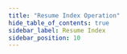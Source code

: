 ```yaml
---
title: "Resume Index Operation"
hide_table_of_contents: true
sidebar_label: Resume Index
sidebar_position: 10
---
```





<LanguageSwitcher supportedLanguages={supportedLanguages} />

<LanguageContent language="csharp">
   <StartIndexCsharp />
</LanguageContent>

<LanguageContent language="java">
   <StartIndexJava />
</LanguageContent>

<LanguageContent language="python">
   <StartIndexPython />
</LanguageContent>

<LanguageContent language="php">
   <StartIndexPhp />
</LanguageContent>

<LanguageContent language="nodejs">
   <StartIndexNodejs />
</LanguageContent>


<!---
### Indexes
- [What are Indexes](../../../../indexes/what-are-indexes)
- [Creating and Deploying Indexes](../../../../indexes/creating-and-deploying)
- [Index Administration](../../../../indexes/index-administration)

### Operations
- [How to Disable Index](../../../../client-api/operations/maintenance/indexes/disable-index)
- [How to Pause Index Until Restart](../../../../client-api/operations/maintenance/indexes/stop-index)

### Studio
- [Resume index from Studio](../../../../studio/database/indexes/indexes-list-view#indexes-list-view---actions)


-->